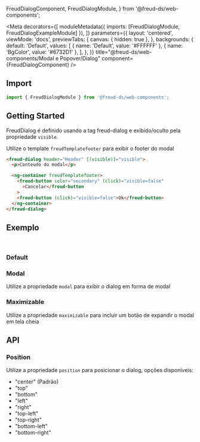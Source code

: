   FreudDialogComponent,
  FreudDialogModule,
} from '@freud-ds/web-components';

<Meta
  decorators={[
    moduleMetadata({ imports: [FreudDialogModule, FreudDialogExampleModule] }),
  ]}
  parameters={{
    layout: 'centered',
    viewMode: 'docs',
    previewTabs: {
      canvas: { hidden: true },
    },
    backgrounds: {
      default: 'Default',
      values: [
        { name: 'Default', value: '#FFFFFF' },
        { name: 'BgColor', value: '#6732D1' },
      ],
    },
  }}
  title="@freud-ds/web-components/Modal e Popover/Dialog"
  component={FreudDialogComponent}
/>

<FreudHeaderComponent
  title="Dialog"
  description="É um contêiner para exibir o conteúdo em uma janela de sobreposição."
/>

## <a id="importing"></a>Import

```ts
import { FreudDialogModule } from '@freud-ds/web-components';
```

## Getting Started

FreudDialog é definido usando a tag freud-dialog e exibido/oculto pela propriedade `visible`.

Utilize o template `freudTemplatefooter` para exibir o footer do modal

```html
<freud-dialog header="Header" [(visible)]="visible">
  <p>Conteudo do modal</p>

  <ng-container freudTemplatefooter>
    <freud-button color="secondary" (click)="visible=false"
      >Cancelar</freud-button
    >
    <freud-button (click)="visible=false">Ok</freud-button>
  </ng-container>
</freud-dialog>
```

## <a id="exemplos"></a>Exemplo

<br />

### Default

<Canvas>
  <Story story={Default} />
</Canvas>

### Modal

Utilize a propriedade `modal` para exibir o dialog em forma de modal

<Canvas>
  <Story story={Modal} />
</Canvas>

### Maximizable

Utilize a propriedade `maximizable` para incluir um botão de expandir o modal em tela cheia

<Canvas>
  <Story story={Maximizable} />
</Canvas>

## <a id="api"></a>API

### Position

Utilize a propriedade `position` para posicionar o dialog, opções disponíveis:

- "center" (Padrão)
- "top"
- "bottom"
- "left"
- "right"
- "top-left"
- "top-right"
- "bottom-left"
- "bottom-right"
  <ArgTypes of={FreudDialogComponent} />
